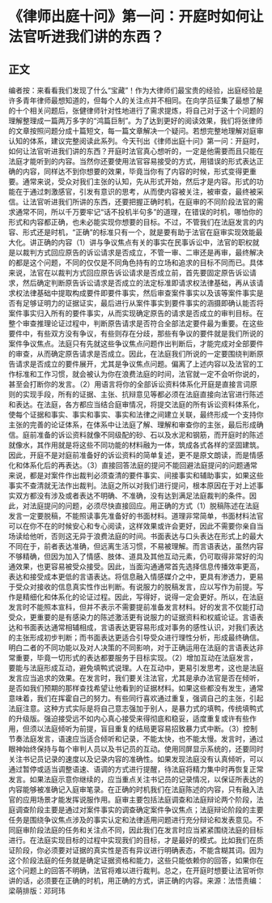 # 《律师出庭十问》第一问：开庭时如何让法官听进我们讲的东西？
## 正文
编者按：来看看我们发现了什么“宝藏”！作为大律师们最宝贵的经验，出庭经验是许多青年律师最想知道的，但每个人的关注点并不相同。在向学员征集了最想了解的十个相关问题后，张健律师针对性地进行了需求提炼，将自己对于这十个问题的理解整理成一篇两万多字的“鸿篇巨制”。为了达到更好的阅读效果，我们将张律师的文章按照问题分成十篇短文，每一篇文章解决一个疑问。若想完整地理解对庭审认知的体系，建议完整阅读此系列。今天刊出《律师出庭十问》第一问：开庭时，如何让法官听进我们讲的东西？开庭时法官真心想听的，一定是他需要而且只能在法庭才能听到的内容。当然你还要使用法官容易接受的方式，用错误的形式表达正确的内容，同样达不到你想要的效果，毕竟当你有了内容的时候，形式变得更重要。通常来说，受众对我们主张的认知，先从形式开始，然后才是内容。形式的功能在于通过刺激感官，引发有意识的思考，从而使内容被关注，被审查，最终被采信。让法官听进我们所讲的东西，还要把握正确时机，在庭审的不同阶段法官的需求通常不同，所以千万要牢记“话不投机半句多”的道理，在错误的时机，哪怕你的形式和内容都正确，也未必能实现你想要的目标。不过，不管我们在法庭发言的内容、形式还是时机，“正确”的标准只有一个，就是要有助于法官在庭审实现效能最大化。讲正确的内容（1）讲与争议焦点有关的事实在民事诉讼中，法官的职权就是以裁判方式回应原告的诉讼请求是否成立，不管一审、二审还是再审，最终解决的都是这个问题，不同的仅仅是不同角色持有的立场和追求的目标不同而已。具体来说，法官在以裁判方式回应原告诉讼请求是否成立前，首先要固定原告诉讼请求，然后确定判断原告诉讼请求是否成立的法定标准即请求权法律基础，再从该请求权法律基础中提取构成要件即要件事实，然后审查案件事实以及该等案件事实是否有足够证明力的证据证实，最后进行从案件事实到要件事实的涵摄即确认能否将案件事实归入所有的要件事实，从而实现确定原告的请求是否成立的审判目标。在整个审查推理论证过程中，判断原告请求是否符合全部法定要件最为重要。在这些要件中，有些双方没有争议，有些则存在分歧，那些有争议的要件就是我们所说的案件争议焦点。法庭只有先就这些争议焦点问题作出判断后，才能完成对全部要件的审查，从而确定原告请求是否成立。因此，在法庭我们所说的一定要围绕判断原告请求是否成立的要件展开，尤其是争议焦点问题。偏离了上述内容以及法官的工作标准和工作习惯，就会被认为你在浪费法庭的时间，法官就一定不会听你说的，甚至会打断你的发言。（2）用语言将你的全部诉讼资料体系化开庭是直接言词原则的实现手段，所有的证据、主张、抗辩意见等都必须在法庭直接向法官进行陈述和表达。在法庭，各方都应当结合庭审情况，将提交法庭的所有诉讼资料体系化，使每个证据和事实、事实和事实、事实和法律之间建立关联，最终形成一个支持你主张的完善的论证体系，在体系中让法庭了解、理解和审查你的主张，最后形成确信。庭前准备的诉讼资料就像不同级配的砂、石以及水泥和钢筋，而开庭时的陈述就像水，其作用就是将这些不同功能的材料融为一体，筑成各式各样的坚固建筑。因此，开庭不是对庭前准备好的诉讼资料的简单复述，更不是原文朗读，而是情感化和体系化后的再表达。（3）直接回答法庭的提问不能回避法庭提问的问题通常来说，都是对案件作出裁判必须查清的要件事实、间接事实和辅助事实，如果这些事实不查清就无法作出裁判。法庭之所以对我们进行提问，根本原因在于对上述事实双方都没有涉及或者表达不明确、不准确，没有达到满足法庭裁判的条件。因此，对法庭提问的问题，必须尽快直接回应。用正确的方式（1）脱稿陈述在法庭发言一定要脱稿，不能照读事先准备好的书面材料。道理非常简单，书面材料法官可以在你不在的时候安心和专心阅读，这样效果或许会更好，因此不需要你亲自当场读给他听，否则这无异于浪费法庭的时间。书面表达与口头表达在形式上的最大不同在于，前者表达准确，但远离生活习惯，不易被理解。而言语表达，虽然内容不够精确，但因为加入了情感、肢体、道具及其他互动元素，仍可取得非常好的沟通效果，也更容易被受众接受。因此，当面沟通通常首先选择信息传播效率更高，表达和接受成本更低的言语表达。将信息融入情感媒介之中，更具有渗透力，更易于受众对接收的信息真实性作出判断。有说服力的脱稿发言，应以写作为前提。写作是精细化和体系化的论证过程。因此，写得好，说得一定会更好。所以，在法庭发言时不能照本宣科，但并不表示不需要提前准备发言材料。好的发言不仅能打动受众，更重要的是有感染力的陈述激活更有说服力的证据资料和权威论证。言语表达和书面表达通常相辅相成，言语表达更容易形成对事务的感性认识，对我们表达的主张形成初步判断；而书面表达更适合引导受众进行理性分析，形成最终确信。明白二者的不同功能以及对人决策的不同影响，对于正确运用在法庭的言语表达非常重要，毕竟一切形式的表达都要服务于目标实现。（2）增加互动在法庭发言，要能与法庭形成互动，避免填鸭式说理。人在互动中，更易引发思考，这也是法庭发言应当追求的效果。在发言时，我们要关注法官，尤其是承办法官是否在倾听，是否如我们预期的那样查找希望让他看到的证据材料。如果这些都没有发生，通常意味着，我们在挥霍自己的努力。有些同行喜欢通过重复，强调自己的主张，引起法庭注意。这种方式实际是将自己意志强加于别人，是暴力式的填鸭，传统填鸭式的升级版。强迫接受远不如内心真心接受来得彻底和稳妥，适度重复或许有些作用，但须以法庭倾听为前提，盲目重复的结局更容易招致暴力式中断。（3）控制节奏法庭发言，语速应当适合倾听和记录，不能太快，也不能太慢。发言时，通过眼神始终保持与每个审判人员以及书记员的互动。使用同屏显示系统的，还要同时关注书记员记录的速度以及记录内容的准确性。如果发现法庭没有认真倾听，可以通过暂停或适当调整语速、语调的方式进行提醒，待法庭将精力集中时再恢复正常发言。如果法庭示意你继续的，应当重点关注书记员的记录情况，以保证所表达的内容能够被准确记入庭审笔录。在正确的时机我们在法庭陈述的内容，只有融入法官的应用场景才能发挥说服作用。庭审主要包括法庭调查和法庭辩论两个阶段，法庭调查阶段主要是通过对案件事实的调查确定案件争议焦点；法庭辩论阶段的主要任务是围绕争议焦点涉及的事实认定和法律适用问题进行充分辩论和发表意见。不同庭审阶段法庭的任务和关注点不同，因此我们在发言时应当紧紧围绕法庭的目标进行。在法庭实现目标的过程中实现我们的目标，才是最好的模式。比如我们在质证阶段，你必须要对证据的真实性是否有异议进行明确表态，不能含糊其词。因为这个阶段法庭的任务就是确定证据资格和能力，这些只能依赖你的回答，如果你在这个问题上的回答不明确，法官将难以进行裁判。总之，在开庭时想要让法官听你讲的话，必须要在正确的时机，用正确的方式，讲正确的内容。来源：法悟责编：梁萌排版：邓珂玮